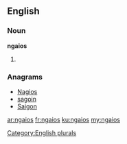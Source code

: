 ==English==

===Noun===
'''ngaios'''

# {{plural of|[[ngaio]]}}

===Anagrams===
* [[Nagios#English|Nagios]]
* [[sagoin#English|sagoin]]
* [[Saigon#English|Saigon]]

[[Category:English plurals]]

[[ar:ngaios]]
[[fr:ngaios]]
[[ku:ngaios]]
[[my:ngaios]]